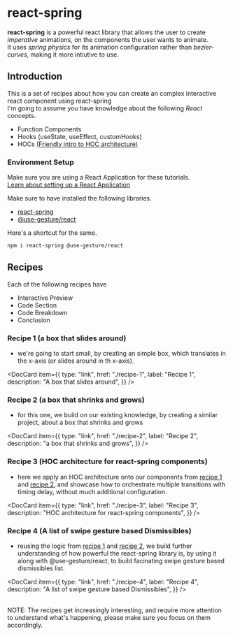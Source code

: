---
---

# react-spring


**react-spring** is a powerful react library that allows the user to create
_imperative_ animations, on the components the user wants to animate. <br/>
It uses _spring physics_ for its animation configuration rather than _bezier-curves_, making it more intiutive to use.

## Introduction

This is a set of recipes about how you can create an complex interactive react component using react-spring <br/>
I'm going to assume you have knowledge about the following _React_ concepts.

- Function Components
- Hooks (useState, useEffect, customHooks)
- HOCs [(Friendly intro to HOC architecture)](https://blog.logrocket.com/understanding-react-higher-order-components/)

### Environment Setup

Make sure you are using a React Application for these tutorials. <br/>
[Learn about setting up a React Application](https://create-react-app.dev/docs/getting-started/#creating-a-typescript-app)

Make sure to have installed the following libraries.

- [react-spring](https://react-spring.dev/)
- [@use-gesture/react](https://use-gesture.netlify.app/docs/state/)

Here's a shortcut for the same.

```bash
npm i react-spring @use-gesture/react
```

## Recipes

Each of the following recipes have

- Interactive Preview
- Code Section
- Code Breakdown
- Conclusion

### Recipe 1 (a box that slides around)

- we're going to start small, by creating an simple box, which translates in the x-axis (or slides around in th x-axis).

<DocCard
  item={{
    type: "link",
    href: "./recipe-1",
    label: "Recipe 1",
    description: "A box that slides around",
  }}
/>

### Recipe 2 (a box that shrinks and grows)

- for this one, we build on our existing knowledge, by creating a similar project,
  about a box that shrinks and grows

<DocCard
  item={{
    type: "link",
    href: "./recipe-2",
    label: "Recipe 2",
    description: "a box that shrinks and grows",
  }}
/>

### Recipe 3 (HOC architecture for react-spring components)

- here we apply an HOC architecture onto our components from [recipe 1](./recipe-1) and [recipe 2](./recipe-2),
  and showcase how to orchestrate multiple transitions with timing delay, without much additional configuration.

<DocCard
  item={{
    type: "link",
    href: "./recipe-3",
    label: "Recipe 3",
    description: "HOC architecture for react-spring components",
  }}
/>

### Recipe 4 (A list of swipe gesture based Dismissibles)

- reusing the logic from [recipe 1](./recipe-1) and [recipe 2](./recipe-2), we build further understanding of how powerful
  the react-spring library is, by using it along with @use-gesture/react, to build facinating swipe gesture based dismissibles list.

<DocCard
  item={{
    type: "link",
    href: "./recipe-4",
    label: "Recipe 4",
    description: "A list of swipe gesture based Dismissibles",
  }}
/>

<br />
NOTE: The recipes get increasingly interesting, and require more attention to understand
what's happening, please make sure you focus on them accordingly.
